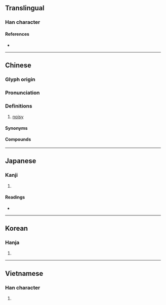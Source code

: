 {{character info}}
==Translingual==

===Han character===
{{Han char|rn=30|rad=口|as=11|sn=14|four=64067|canj=RTWA|ids=⿰口曹}}

====References====
* {{Han ref|kx=0205.060|dkj=04175|dj=0427.240|hdz=10674.090|uh=5608|ud=22024|bh=B9CB|bd=47563}}

----

==Chinese==
{{zh-forms}}

===Glyph origin===
{{Han etym}}
{{Han compound|口|曹|ls=psc|c1=s|c2=p|t1=mouth|}}

===Pronunciation===
{{zh-pron
|m=cáo
|c=cou4
|mn=chhāu/chô
|mc=y
|oc=y
|cat=
}}

===Definitions===
{{zh-hanzi}}

# [[noisy]]
#: {{zh-x|嘈 死人|annoyingly '''noisy'''|C}}

====Synonyms====
{{zh-dial|吵}}

====Compounds====
{{zh-der|亂嘈嘈|勞嘈|吵嘈|嗷嘈|嘈亂|嘈人|嘈吵|嘈嘈|嘈嚷|嘈聒|嘈雜|胡嘈|嚌嘈|嘈喧巴閉|鬼殺咁嘈|嚌嚌嘈嘈|嘈囋|嘈囐|嘈啐|啾嘈}}

----

==Japanese==

===Kanji===
{{ja-kanji|grade=|rs=口11}}

# {{rfdef|ja|sort=口11}}

====Readings====
* {{ja-readings|on=さう,そう,せう,ぜう|kun=かまびすし.い}}

----

==Korean==

===Hanja===
{{ko-hanja|조}}

# {{rfdef|ko|sort=口11}}

----

==Vietnamese==

===Han character===
{{vi-readings|reading=tào|rs=口11}}

# {{rfdef|vi|sort=口11}}